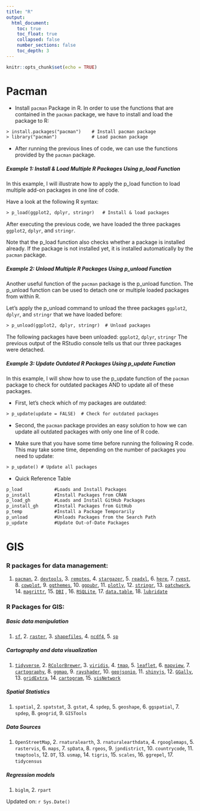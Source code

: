 ```yaml
---
title: "R"
output:
  html_document:
    toc: true
    toc_float: true
    collapsed: false
    number_sections: false
    toc_depth: 3
---
```


```r
knitr::opts_chunk$set(echo = TRUE)
```

# Pacman

- Install `pacman` Package in R. In order to use the functions that are contained in the `pacman` package, we have to install and load the package to R:

```txt
> install.packages("pacman")    # Install pacman package
> library("pacman")             # Load pacman package
```

- After running the previous lines of code, we can use the functions provided by the `pacman` package.

##### Example 1: Install & Load Multiple R Packages Using p_load Function

In this example, I will illustrate how to apply the p_load function to load multiple add-on packages in one line of code.

Have a look at the following R syntax:

```txt
> p_load(ggplot2, dplyr, stringr)   # Install & load packages
```

After executing the previous code, we have loaded the three packages `ggplot2`, `dplyr`, and `stringr`.

Note that the p_load function also checks whether a package is installed already. If the package is not installed yet, it is installed automatically by the `pacman` package.

##### Example 2: Unload Multiple R Packages Using p_unload Function

Another useful function of the `pacman` package is the p_unload function. The p_unload function can be used to detach one or multiple loaded packages from within R.

Let’s apply the p_unload command to unload the three packages `ggplot2`, `dplyr`, and `stringr` that we have loaded before:

```txt
> p_unload(ggplot2, dplyr, stringr)  # Unload packages
```

The following packages have been unloaded: `ggplot2`, `dplyr`, `stringr`
The previous output of the RStudio console tells us that our three packages were detached.

##### Example 3: Update Outdated R Packages Using p_update Function

In this example, I will show how to use the p_update function of the `pacman` package to check for outdated packages AND to update all of these packages.

- First, let’s check which of my packages are outdated:

```txt
> p_update(update = FALSE)  # Check for outdated packages
```

- Second, the `pacman` package provides an easy solution to how we can update all outdated packages with only one line of R code.

- Make sure that you have some time before running the following R code. This may take some time, depending on the number of packages you need to update:

```txt
> p_update() # Update all packages
```
- Quick Reference Table

```txt
p_load		      #Loads and Install Packages
p_install	      #Install Packages from CRAN
p_load_gh	      #Loads and Install GitHub Packages
p_install_gh	  #Install Packages from GitHub
p_temp		      #Install a Package Temporarily
p_unload		  #Unloads Packages from the Search Path
p_update	      #Update Out-of-Date Packages
```

# GIS

### R packages for data management:
1.  [`pacman`](https://cran.r-project.org/web/packages/pacman/index.html), 2.  [`devtools`](https://cran.r-project.org/web/packages/devtools/readme/README.html), 3.  [`remotes`](https://cran.r-project.org/web/packages/remotes/index.html), 4.  [`stargazer`](https://cran.r-project.org/web/packages/stargazer/index.html), 5.  [`readxl`](https://cran.r-project.org/web/packages/readxl/index.html), 6.  [`here`](https://cran.r-project.org/web/packages/here/vignettes/here.html), 7.  [`rvest`](https://cran.r-project.org/web/packages/rvest/index.html), 8.  [`cowplot`](https://cran.r-project.org/web/packages/cowplot/index.html), 9.  [`ggthemes`](https://cran.r-project.org/web/packages/ggthemes/index.html), 10. [`ggpubr`](https://cran.r-project.org/web/packages/ggpubr/index.html), 11. [`plotly`](https://plotly.com/r/), 12. [`stringr`](https://cran.r-project.org/web/packages/stringr/index.html), 13. [`patchwork`](https://cran.r-project.org/web/packages/patchwork/index.html), 14. [`magrittr`](https://cran.r-project.org/web/packages/magrittr/index.html), 15. [`DBI`](https://cran.r-project.org/web/packages/DBI/index.html) , 16. [`RSQLite`](https://cran.r-project.org/web/packages/RSQLite/index.html), 17. [`data.table`](https://cran.r-project.org/web/packages/data.table/index.html), 18. [`lubridate`](https://cran.r-project.org/web/packages/lubridate/index.html) 

### R Packages for GIS:

##### Basic data manipulation
1.  [`sf`](<https://r-spatial.github.io/sf/>), 2.  [`raster`](<https://cran.r-project.org/web/packages/raster/index.html>), 3.  [`shapefiles`](<https://cran.r-project.org/web/packages/shapefiles/index.html>), 4.  [`ncdf4`](<https://cran.r-project.org/web/packages/ncdf4/index.html>), 5.  [`sp`](<https://cran.r-project.org/web/packages/sp/index.html>) 

##### Cartography and data visualization
1.  [`tidyverse`](https://www.tidyverse.org/), 2.  [`RColorBrewer`](https://cran.r-project.org/web/packages/RColorBrewer/index.html), 3.  [`viridis`](https://cran.r-project.org/web/packages/viridis/index.html), 4.  [`tmap`](https://cran.r-project.org/web/packages/tmap/index.html), 5.  [`leaflet`](https://cran.r-project.org/web/packages/leaflet/index.html), 6.  [`mapview`](https://r-spatial.github.io/mapview/), 7.  [`cartography`](https://cran.r-project.org/web/packages/cartography/vignettes/cartography.html), 8.  [`ggmap`](https://cran.r-project.org/web/packages/ggmap/readme/README.html), 9.  [`rayshader`](https://www.rayshader.com/), 10. [`geojsonio`](https://cran.r-project.org/web/packages/geojsonio/index.html), 11. [`shinyjs`](https://cran.r-project.org/web/packages/shinyjs/vignettes/shinyjs.html), 12. [`GGally`](https://cran.r-project.org/web/packages/GGally/index.html), 13. [`gridExtra`](https://cran.r-project.org/web/packages/gridExtra/index.html), 14. [`cartogram`](https://cran.r-project.org/web/packages/cartogram/readme/README.html), 15. [`visNetwork`](https://cran.r-project.org/web/packages/visNetwork/index.html)

##### Spatial Statistics
1.  `spatial`, 2.  `spatstat`, 3.  `gstat`, 4.  `spdep`, 5.  `geoshape`, 6.  `ggspatial`, 7.  `spdep`, 8.  `geogrid`, 9.  `GISTools` 

##### Data Sources
1.  `OpenStreetMap`, 2.  `rnaturalearth`, 3.  `rnaturalearthdata`, 4.  `rgooglemaps`, 5.  `rastervis`, 6.  `maps`, 7.  `spData`, 8.  `rgeos`, 9.  `jpndistrict`, 10. `countrycode`, 11. `tmaptools`, 12. `DT`, 13. `usmap`, 14. `tigris`, 15. `scales`, 16. `ggrepel`, 17. `tidycensus`

##### Regression models
1. `biglm`, 2. `rpart` 

Updated on: `r Sys.Date()`